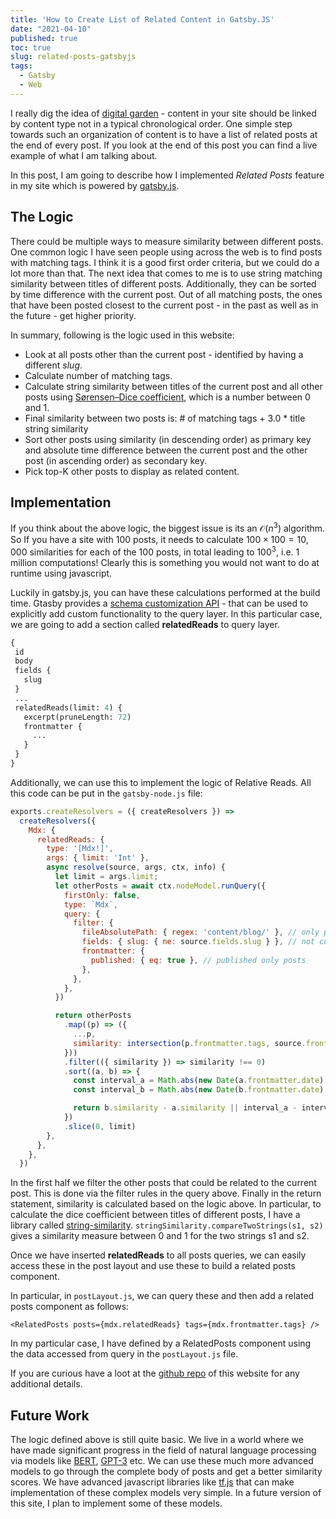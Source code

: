 ```yaml
---
title: 'How to Create List of Related Content in Gatsby.JS'
date: "2021-04-10"
published: true
toc: true
slug: related-posts-gatsbyjs
tags:
  - Gatsby
  - Web
---
```


I really dig the idea of [digital garden](https://joelhooks.com/digital-garden) - content in your
site should be linked by content type not in a typical chronological order. One simple step towards
such an organization of content is to have a list of related posts at the end of every post. If you
look at the end of this post you can find a live example of what I am talking about.

In this post, I am going to describe how I implemented _Related Posts_ feature in my site which is
powered by [gatsby.js](https://www.gatsbyjs.com/).

## The Logic

There could be multiple ways to measure similarity between different posts. One common logic I have
seen people using across the web is to find posts with matching tags. I think it is a good
first order criteria, but we could do a lot more than that. The next idea that comes to me is to
use string matching similarity between titles of different posts. Additionally, they can be
sorted by time difference with the current post. Out of all matching posts, the ones that have been
posted closest to the current post - in the past as well as in the future - get higher priority.

In summary, following is the logic used in this website:

+ Look at all posts other than the current post - identified by having a different _slug_.
+ Calculate number of matching tags.
+ Calculate string similarity between titles of the current post and all other posts
  using [Sørensen–Dice coefficient](https://en.wikipedia.org/wiki/S%C3%B8rensen%E2%80%93Dice_coefficient),
  which is a number between 0 and 1.
+ Final similarity between two posts is: # of matching tags + 3.0 * title string similarity
+ Sort other posts using similarity (in descending order) as primary key and absolute time
  difference between the current post and the other post (in ascending order) as secondary key.
+ Pick top-K other posts to display as related content.


## Implementation

If you think about the above logic, the biggest issue is its an $\mathcal{O}(n^3)$ algorithm. So If
you have a site with 100 posts, it needs to calculate $100 \times 100 = 10,000$ similarities for
each of the 100 posts, in total leading to $100^3$, i.e. 1 million computations! Clearly this is
something you would not want to do at runtime using javascript.

Luckily in gatsby.js, you can have these calculations performed at the build time. Gtasby provides a
[schema customization API](https://www.gatsbyjs.org/docs/schema-customization) - that can be used
to explicitly add custom functionality to the query layer. In this particular case, we are going to
add a section called **relatedReads** to query layer.

 ```graphql
{
  id
  body
  fields {
    slug
  }
  ...
  relatedReads(limit: 4) {
    excerpt(pruneLength: 72)
    frontmatter {
      ...
    }
  }
}
```

Additionally, we can use this to implement the logic of Relative Reads. All this code can be put in
the `gatsby-node.js` file:

```js:title=gatsby-node.js
exports.createResolvers = ({ createResolvers }) =>
  createResolvers({
    Mdx: {
      relatedReads: {
        type: '[Mdx!]',
        args: { limit: 'Int' },
        async resolve(source, args, ctx, info) {
          let limit = args.limit;
          let otherPosts = await ctx.nodeModel.runQuery({
            firstOnly: false,
            type: `Mdx`,
            query: {
              filter: {
                fileAbsolutePath: { regex: 'content/blog/' }, // only posts
                fields: { slug: { ne: source.fields.slug } }, // not current article
                frontmatter: {
                  published: { eq: true }, // published only posts
                },
              },
            },
          })

          return otherPosts
            .map((p) => ({
              ...p,
              similarity: intersection(p.frontmatter.tags, source.frontmatter.tags).length + 3.0 * stringSimilarity.compareTwoStrings(p.frontmatter.title, source.frontmatter.title),
            }))
            .filter(({ similarity }) => similarity !== 0)
            .sort((a, b) => {
              const interval_a = Math.abs(new Date(a.frontmatter.date) - new Date(source.frontmatter.date));
              const interval_b = Math.abs(new Date(b.frontmatter.date) - new Date(source.frontmatter.date));

              return b.similarity - a.similarity || interval_a - interval_b;
            })
            .slice(0, limit)
        },
      },
    },
  })
```

In the first half we filter the other posts that could be related to the current post. This is done
via the filter rules in the query above. Finally in the return statement, similarity is calculated
based on the logic above. In particular, to calculate the dice coefficient between titles of
different posts, I have a library called [string-similarity](https://www.npmjs.com/package/string-similarity).
`stringSimilarity.compareTwoStrings(s1, s2)` gives a similarity measure between 0 and 1 for the two
strings s1 and s2.

Once we have inserted **relatedReads** to all posts queries, we can easily access these in the post
layout and use these to build a related posts component.

In particular, in `postLayout.js`, we can query these and then add a related posts component as follows:

```js:showLines=false
<RelatedPosts posts={mdx.relatedReads} tags={mdx.frontmatter.tags} />
```

In my particular case, I have defined by a RelatedPosts component using the data accessed
from query in the `postLayout.js` file.

If you are curious have a loot at the [github repo](https://github.com/sadanand-singh/reckoning.dev-gatsby)
of this website for any additional details.

## Future Work

The logic defined above is still quite basic. We live in a world where we have made significant
progress in the field of natural language processing via models like
[BERT](https://arxiv.org/abs/1810.04805), [GPT-3](https://openai.com/blog/gpt-3-apps/) etc. We can
use these much more advanced models to go through the complete body of posts and get a better
similarity scores. We have advanced javascript libraries like [tf.js](https://www.tensorflow.org/js)
that can make implementation of these complex models very simple. In a future version of this site,
I plan to implement some of these models.
